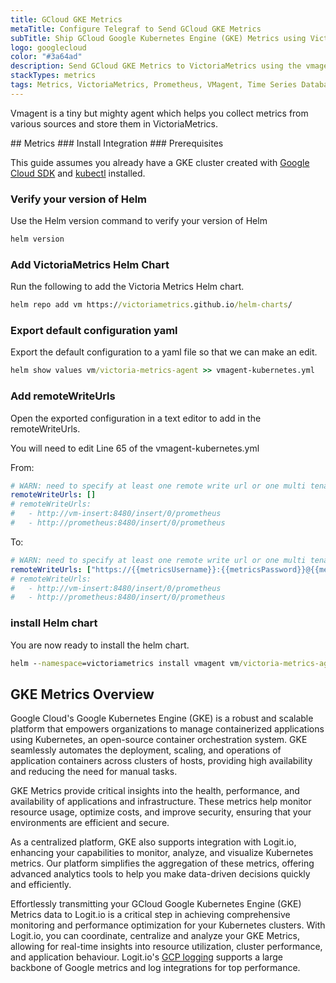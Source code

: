 ```yaml
---
title: GCloud GKE Metrics
metaTitle: Configure Telegraf to Send GCloud GKE Metrics
subTitle: Ship GCloud Google Kubernetes Engine (GKE) Metrics using VictoriaMetrics vmagent
logo: googlecloud
color: "#3a64ad"
description: Send GCloud GKE Metrics to VictoriaMetrics using the vmagent instructions below and begin analysing your data
stackTypes: metrics
tags: Metrics, VictoriaMetrics, Prometheus, VMagent, Time Series Database, Google Cloud, GKE, GCloud, Kubernetes, Cloud Metrics, Google Gke Metrics
---
```


Vmagent is a tiny but mighty agent which helps you collect metrics from various sources and store them in VictoriaMetrics.

<Steps>
  ## Metrics
  ### Install Integration
  <InstallIntegration/>
  ### Prerequisites

  This guide assumes you already have a GKE cluster created with [Google Cloud SDK](https://cloud.google.com/sdk/downloads/) and
  [kubectl](https://kubernetes.io/docs/tasks/tools/) installed.

  ### Verify your version of Helm

  Use the Helm version command to verify your version of Helm

  ```cmd copy
  helm version
  ```

  ### Add VictoriaMetrics Helm Chart

  Run the following to add the Victoria Metrics Helm chart.

  ```cmd copy
  helm repo add vm https://victoriametrics.github.io/helm-charts/
  ```

  ### Export default configuration yaml

  Export the default configuration to a yaml file so that we can make an edit.

  ```cmd copy
  helm show values vm/victoria-metrics-agent >> vmagent-kubernetes.yml
  ```

  ### Add remoteWriteUrls

  Open the exported configuration in a text editor to add in the remoteWriteUrls.

  You will need to edit Line 65 of the vmagent-kubernetes.yml 

  From:

  ```yml copy
  # WARN: need to specify at least one remote write url or one multi tenant url
  remoteWriteUrls: []
  # remoteWriteUrls:
  #   - http://vm-insert:8480/insert/0/prometheus
  #   - http://prometheus:8480/insert/0/prometheus
  ```

  To:

  ```yml copy
  # WARN: need to specify at least one remote write url or one multi tenant url
  remoteWriteUrls: ["https://{{metricsUsername}}:{{metricsPassword}}@{{metrics_id}}-vm.logit.io:{{vmAgentPort}}/api/v1/write"]
  # remoteWriteUrls:
  #   - http://vm-insert:8480/insert/0/prometheus
  #   - http://prometheus:8480/insert/0/prometheus
  ```

  ### install Helm chart

  You are now ready to install the helm chart.

  ```cmd copy
  helm --namespace=victoriametrics install vmagent vm/victoria-metrics-agent --create-namespace -f vmagent-kubernetes.yml
  ```

</Steps>

## GKE Metrics Overview

Google Cloud's Google Kubernetes Engine (GKE) is a robust and scalable platform that empowers organizations to manage containerized 
applications using Kubernetes, an open-source container orchestration system. GKE seamlessly automates the deployment, scaling, and 
operations of application containers across clusters of hosts, providing high availability and reducing the need for manual tasks.

GKE Metrics provide critical insights into the health, performance, and availability of applications and infrastructure. These metrics 
help monitor resource usage, optimize costs, and improve security, ensuring that your environments are efficient and secure.

As a centralized platform, GKE also supports integration with Logit.io, enhancing your capabilities to monitor, analyze, and visualize 
Kubernetes metrics. Our platform simplifies the aggregation of these metrics, offering advanced analytics tools to help you make 
data-driven decisions quickly and efficiently.

Effortlessly transmitting your GCloud Google Kubernetes Engine (GKE) Metrics data to Logit.io is a critical step in achieving 
comprehensive monitoring and performance optimization for your Kubernetes clusters. With Logit.io, you can coordinate, 
centralize and analyze your GKE Metrics, allowing for real-time insights into resource utilization, cluster performance, 
and application behaviour. Logit.io's [GCP logging](https://logit.io/solutions/gcp-logging/) supports 
a large backbone of Google metrics and log integrations for top performance.